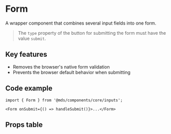 
<Meta title="Components/core/inputs/Form" component={Form} />

# Form

A wrapper component that combines several input fields into one form.

> The `type` property of the button for submitting the form must have the value `submit`.

## Key features

- Removes the browser's native form validation
- Prevents the browser default behavior when submitting

## Code example

```tsx
import { Form } from '@mds/components/core/inputs';
```

```tsx
<Form onSubmit={() => handleSubmit()}>...</Form>
```

## Props table

<Props of={Form} />

